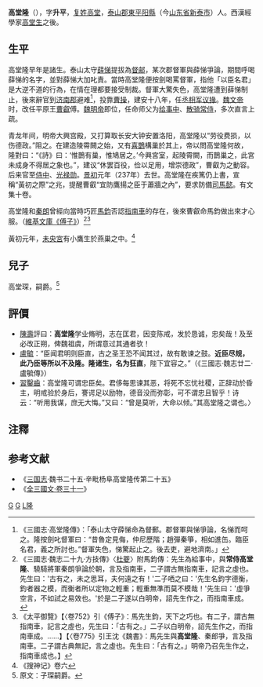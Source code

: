 '''高堂隆'''（{{bd|2世纪|？|237年||catIdx=G}}），字'''升平'''，[[复姓|复姓]][[高堂姓|高堂]]，[[泰山郡|泰山郡]][[東平阳縣|東平阳縣]]（今[[山东省|山东省]][[新泰市|新泰市]]）人。西漢經學家[[高堂生|高堂生]]之後。

== 生平 ==
高堂隆早年是諸生。泰山太守[[薛悌|薛悌]]提拔為[[督邮|督邮]]，某次郡督軍與薛悌爭論，期間呼喝薛悌的名字，並對薛悌大加叱責。當時高堂隆便按劍喝罵督軍，指他「以臣名君」是大逆不道的行為，在情在理都要接受制裁。督軍大驚失色，高堂隆遭到薛悌制止，後來辭官到[[济南郡|济南郡]]避难<ref>《三國志·高堂隆傳》：「泰山太守薛悌命為督郵。郡督軍與悌爭論，名悌而呵之。隆按劍叱督軍曰：“昔魯定見侮，仲尼歷階；趙彈秦箏，相如進缶。臨臣名君，義之所討也。”督軍失色，悌驚起止之。後去吏，避地濟南。」</ref>，投靠[[曹操|曹操]]，建安十八年，任[[丞相|丞相]][[军议掾|军议掾]]。[[魏文帝|魏文帝]]时，改任平原王[[曹叡|曹叡]]傅。[[魏明帝|魏明帝]]即位，任命师父为[[给事中|给事中]]、[[散骑常侍|散骑常侍]]，多次直言上疏。

青龙年间，明帝大興宫殿，又打算取长安大钟安置洛阳，高堂隆以“劳役费损，以伤德政。”阻之。在建造陵霄闕之始，又有[[喜鵲|喜鵲]]構巢於其上，帝以問高堂隆何故， 隆對曰：“《詩》曰：‘惟鵲有巢，惟鳩居之。’今興宮室，起陵霄闕，而鵲巢之，此宮未成身不得居之象也。”，建议“休罢百役，俭以足用，增崇德政”，曹叡为之動容。后来官至[[侍中|侍中]]、[[光禄勋|光禄勋]]。[[景初|景初]]元年（237年）去世。高堂隆在疾篤仍上書，宣稱“黃初之際”之兆，提醒曹叡“宜防鷹揚之臣于蕭牆之內”，要求防備[[司馬懿|司馬懿]]。有文集十卷。

高堂隆和[[秦朗|秦朗]]曾經向當時巧匠[[馬鈞|馬鈞]]否認[[指南車|指南車]]的存在，後來曹叡命馬鈞做出來才心服。（[[s:傅子|維基文庫《傅子》]]）<ref>《三國志·魏志二十九·方技傳》〈[[杜夔|杜夔]]〉附馬鈞傳：先生為給事中，與'''常侍高堂隆'''、驍騎將軍秦朗爭論於朝，言及指南車，二子謂古無指南車，記言之虛也。先生曰：'古有之，未之思耳，夫何遠之有！'二子哂之曰：'先生名鈞字德衡，鈞者器之模，而衡者所以定物之輕重；輕重無準而莫不模哉！'先生曰：'虛爭空言，不如試之易效也。'於是二子遂以白明帝，詔先生作之，而指南車成。</ref><ref>《太平御覽》【〈卷752》引《傅子》：馬先生鈞，天下之巧也。有二子，謂古無指南車，記言之虛也，先生曰：「古有之。」二子以白明帝，詔先生作之，而指南車成。……】【〈卷775》引王沈《魏書》：馬先生與'''高堂隆'''、秦郎爭，言及指南車。二子謂古典無記，言之虛也。先生曰：「古有之。」明帝乃召先生作之，指南車成也。】</ref>

黃初元年，[[未央宮|未央宮]]有小鷹生於燕巢之中。<ref>《搜神记》卷六</ref>

== 兒子 ==
高堂琛，嗣爵。<ref>原文：子琛嗣爵。</ref>
==評價==
*[[陳壽|陳壽]]評曰：'''高堂隆'''学业脩明，志在匡君，因变陈戒，发於恳诚，忠矣哉！及至必改正朔，俾魏祖虞，所谓意过其通者欤！
*[[盧毓|盧毓]]：“臣闻君明则臣直，古之圣王恐不闻其过，故有敢谏之鼓。'''近臣尽规，此乃臣等所以不及隆。隆诸生，名为狂直'''，陛下宜容之。”（《三國志·魏志廿二·盧毓傳》）
*[[習鑿齒|習鑿齒]]：高堂隆可谓忠臣矣。君侈每思谏其恶，将死不忘忧社稷，正辞动於昏主，明戒验於身后，謇谔足以励物，德音没而弥彰，可不谓忠且智乎！诗云：“听用我谋，庶无大悔。”又曰：“曾是莫听，大命以倾。”其高堂隆之谓也。〉

== 注釋 ==
{{reflist}}

== 参考文献 ==
*《[[三国志|三国志]]·魏书二十五·辛毗杨阜高堂隆传第二十五》
*《[[s:全三國文/卷31|全三國文·卷三十一]]》
{{三国志}}
[[Category:曹魏官员|G]]
[[Category:新泰人|G]]
[[Category:高堂姓|L隆]]